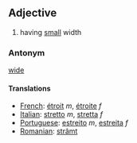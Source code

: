 == Adjective ==
#having [[small]] width

=== Antonym ===
[[wide]]

====Translations====
*[[French]]: [[étroit]] ''m'', [[étroite]] ''f''
*[[Italian]]: [[stretto]] ''m'', [[stretta]] ''f''
*[[Portuguese]]: [[estreito]] ''m'', [[estreita]] ''f''
*[[Romanian]]: [[strâmt]]